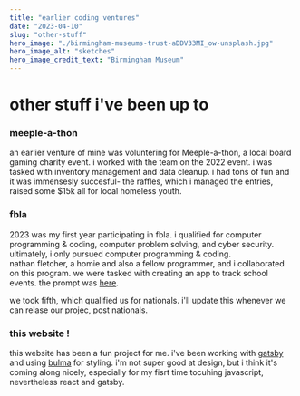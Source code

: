 ```yaml
---
title: "earlier coding ventures"
date: "2023-04-10"
slug: "other-stuff"
hero_image: "./birmingham-museums-trust-aDDV33MI_ow-unsplash.jpg"
hero_image_alt: "sketches"
hero_image_credit_text: "Birmingham Museum"
---
```



# other stuff i've been up to

### meeple-a-thon

an earlier venture of mine was voluntering for Meeple-a-thon, a local board gaming charity event. i worked with the team on the 2022 event.
i was tasked with inventory management and data cleanup. i had tons of fun and it was immensesly succesful- the raffles, which i managed the entries, raised some $15k all for local homeless youth.

### fbla 

2023 was my first year participating in fbla. i qualified for computer programming & coding, computer problem solving, and cyber security. ultimately, i only pursued computer programming & coding.  <br />
nathan fletcher, a homie and also a fellow programmer, and i collaborated on this program. we were tasked with creating an app to track school events. the prompt was [here](https://www.fbla-pbl.org/fbla-topics/). 

we took fifth, which qualified us for nationals. i'll update this whenever we can relase our projec, post nationals.


### this website !

this website has been a fun project for me. i've been working with [gatsby](https://www.gatsbyjs.com/) and using [bulma](https://bulma.io/) for styling. i'm not super good at design, but i think it's coming along nicely, especially for my fisrt time tocuhing javascript, nevertheless react and gatsby.
